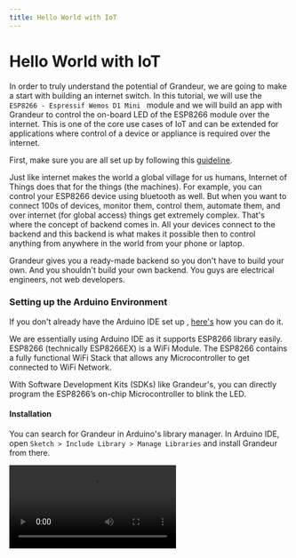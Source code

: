 ```yaml
---
title: Hello World with IoT
---
```


# Hello World with IoT

In order to truly understand the potential of Grandeur, we are going to make a start with building an internet switch. In this tutorial, we will use the `ESP8266 - Espressif Wemos D1 Mini ` module and we will build an app with Grandeur to control the on-board LED of the ESP8266 module over the internet. This is one of the core use cases of IoT and can be extended for applications where control of a device or appliance is required over the internet.

First, make sure you are all set up by following this [guideline](/getting-started). 

Just like internet makes the world a global village for us humans, Internet of Things does that for the things (the machines). For example, you can control your ESP8266 device using bluetooth as well. But when you want to connect 100s of devices, monitor them, control them, automate them, and over internet (for global access) things get extremely complex. That's where the concept of backend comes in. All your devices connect to the backend and this backend is what makes it possible then to control anything from anywhere in the world from your phone or laptop.

Grandeur gives you a ready-made backend so you don't have to build your own. And you shouldn't build your own backend. You guys are electrical engineers, not web developers.
 
### Setting up the Arduino Environment

If you don't already have the Arduino IDE set up , [here's](https://docs.arduino.cc/software/ide-v2/tutorials/getting-started/ide-v2-downloading-and-installing) how you can do it.

We are essentially using Arduino IDE as it supports ESP8266 library easily. ESP8266 (technically ESP8266EX) is a WiFi Module. The ESP8266 contains a fully functional WiFi Stack that allows any Microcontroller to get connected to WiFi Network.

With Software Development Kits (SDKs) like Grandeur's, you can directly program the ESP8266’s on-chip Microcontroller to blink the LED.

#### Installation

You can search for Grandeur in Arduino's library manager. In Arduino IDE, open `Sketch > Include Library > Manage Libraries` and install Grandeur from there.

<Video src="/images/guides/install-grandeur-library.webm" />

### Running the Code

Here’s how the main internet_switch.ino file looks like

```cpp
/* Including the SDK and WiFi library */
#include <Grandeur.h>
#include <ESP8266WiFi.h>

/* Configurations */
String deviceID = "YOUR-DEVICE-ID";
String apiKey = "YOUR-APIKEY";
String token = "YOUR-ACCESS-TOKEN";

/* WiFi credentials */
String ssid = "WIFI-SSID";
String password = "WIFI-PASSWORD";

/* Create variable to hold project and device */
Grandeur::Project project;
Grandeur::Project::Device device;

/* Function to check device's connection status */
void onConnection(bool status) {
  switch(status) {
        case CONNECTED:
          /* Device connected to the cloud */
          
          Serial.println("Device is connected to the cloud.");
          return;

        case DISCONNECTED:
          /* Device disconnected from cloud */

          Serial.println("Device is disconnected from the cloud.");
          return;
  }
}

/* Function to handle state update event */
void updateHandler(const char* path, int state) {
    /* Print state */
    Serial.printf("Updated state is %d\n", state);
    
    /* Update pin level */
    digitalWrite(2, state);
}

/* Function to connect to WiFi */
void connectWiFi() {
    /* Set mode to station */
    WiFi.mode(WIFI_STA);

    /* Connect using the ssid and password */
    WiFi.begin(ssid, password);

    /* Block till the WiFi is connected */
    while (WiFi.status() != WL_CONNECTED) {
         delay(500);
         Serial.print(".");
    }
    
    /* Print message */
    Serial.println("");
    Serial.println("WiFi connected");

    /* And IP address */
    Serial.println(WiFi.localIP());
}

void setup() {
    /* Begin the serial */
    Serial.begin(9600);

    /* Connect to WiFi */
    connectWiFi();
    
    /* Initializes the global object "grandeur" with your configurations. */
    project = grandeur.init(apiKey, token);
    
    /* Get reference to device */
    device = project.device(deviceID);
    
    /* Sets connection state update handler */
    project.onConnection(onConnection);
    
    /* Add event handler on state variable */
    device.data().on("state", updateHandler);   
    
    /* Set mode of LED to output */
    pinMode(2, OUTPUT);

    /* Turn the LED off by default */
    digitalWrite(2, 0);    
}

void loop() {
    /* 
        Synchronizes the SDK with the cloud
        SDK will loop till we are connected to WiFi    
    */
    project.loop(WiFi.status() == WL_CONNECTED);
}
```

This is how your package.json file should look:

```json

{
    "name": "internet_switch",
    "version": "1.0.0",
    "description": "",
    "main": "internet_switch.ino",
    "author": "",
    "license": "ISC",
    "dependencies": {
        "Grandeur": "@1.0.6"
    },
    "arch": "esp8266:esp8266@3.0.2"
}
```

Add your token, API key and deviceID into the Grandeur Credentials section of the code. Forgot how to do it? . Next add enter your WiFi Credentials and you are all good to go! 

Now simply run your code in the Arduino IDE. After the upload is complete, the LED on ESP8266 will blink fast, indicating that the ESP is trying to connect to the WiFi network. As soon as the connection is established, the LED stops blinking. Inside your terminal, you'd see dots (.) printing while the ESP is connecting to WiFi. After successful connection, it prints the ESP's IP Address.

After connecting to WiFi, ESP8266 starts connecting to Grandeur. Once it's connected, it prints that in the terminal.

To control the on-board LED on the ESP8266, go the Grandeur Dashboard and create a canvas app following the steps listed below:

## Making a drag-and-drop app with Canvas

Click on the Canvas tab from the left menu.

![Canvas](/images/introduction/canvas-step-1.webp)

Add a button widget

![Add Widget](/images/introduction/canvas-step-2.webp)

Click on the widget and click the Configure button.

![Configure Widget](/images/introduction/canvas-step-3.webp)

Edit the widget configurations, including its title, variable we want to control (since we want to control the LED on ESP with this switch button, we choose the led variable), ON state value, and OFF state value. Then click Save.

![Edit Widget Configurations](/images/introduction/canvas-step-4.webp)

The button widget is ready.

A Canvas guide is also lsited below. 

<Callout emoji="📋">
    [<ins>Canvas Guide</ins>](/guides/grandeur-canvas/canvas) 
</Callout>

Click the switch and look at the LED on the ESP8266. The LED on the ESP8266 should toggle every time you hit the switch button.

